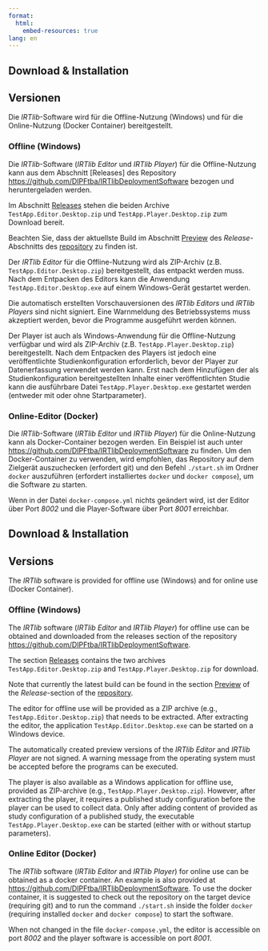```yaml
---
format:
  html:
    embed-resources: true
lang: en    
---
```


::: {.content-visible when-profile="german"}

# Download & Installation

## Versionen

Die *IRTlib*-Software wird für die Offline-Nutzung (Windows) und für die Online-Nutzung (Docker Container) bereitgestellt.

### Offline (Windows)

Die *IRTlib*-Software (*IRTlib Editor* und *IRTlib Player*) für die Offline-Nutzung kann aus dem Abschnitt [Releases] des Repository <https://github.com/DIPFtba/IRTlibDeploymentSoftware> bezogen und heruntergeladen werden.

Im Abschnitt [Releases](https://github.com/DIPFtba/IRTlibDeploymentSoftware/releases) stehen die beiden Archive `TestApp.Editor.Desktop.zip` und `TestApp.Player.Desktop.zip` zum Download bereit.

::: callout-note
Beachten Sie, dass der aktuellste Build im Abschnitt [Preview](https://github.com/DIPFtba/IRTlibDeploymentSoftware/releases/tag/preview-231025) des *Release*-Abschnitts des [repository](https://github.com/DIPFtba/IRTlibDeploymentSoftware/releases) zu finden ist.
:::

Der *IRTlib Editor* für die Offline-Nutzung wird als ZIP-Archiv (z.B. `TestApp.Editor.Desktop.zip`) bereitgestellt, das entpackt werden muss. Nach dem Entpacken des Editors kann die Anwendung `TestApp.Editor.Desktop.exe` auf einem Windows-Gerät gestartet werden.

::: callout-warning
Die automatisch erstellten Vorschauversionen des *IRTlib Editors* und *IRTlib Players* sind nicht signiert. Eine Warnmeldung des Betriebssystems muss akzeptiert werden, bevor die Programme ausgeführt werden können.
:::

Der Player ist auch als Windows-Anwendung für die Offline-Nutzung verfügbar und wird als ZIP-Archiv (z.B. `TestApp.Player.Desktop.zip`) bereitgestellt. Nach dem Entpacken des Players ist jedoch eine veröffentlichte Studienkonfiguration erforderlich, bevor der Player zur Datenerfassung verwendet werden kann. Erst nach dem Hinzufügen der als Studienkonfiguration bereitgestellten Inhalte einer veröffentlichten Studie kann die ausführbare Datei `TestApp.Player.Desktop.exe` gestartet werden (entweder mit oder ohne Startparameter).

### Online-Editor (Docker)

Die *IRTlib*-Software (*IRTlib Editor* und *IRTlib Player*) für die Online-Nutzung kann als Docker-Container bezogen werden. Ein Beispiel ist auch unter <https://github.com/DIPFtba/IRTlibDeploymentSoftware> zu finden. Um den Docker-Container zu verwenden, wird empfohlen, das Repository auf dem Zielgerät auszuchecken (erfordert git) und den Befehl `./start.sh` im Ordner `docker` auszuführen (erfordert installiertes `docker` und `docker compose`), um die Software zu starten.

Wenn in der Datei `docker-compose.yml` nichts geändert wird, ist der Editor über Port *8002* und die Player-Software über Port *8001* erreichbar.

:::

::: {.content-visible when-profile="english"}

# Download & Installation

## Versions

The *IRTlib* software is provided for offline use (Windows) and for online use (Docker Container).

### Offline (Windows)

The *IRTlib* software (*IRTlib Editor* and *IRTlib Player*) for offline use can be obtained and downloaded from the releases section of the repository <https://github.com/DIPFtba/IRTlibDeploymentSoftware>.

The section [Releases](https://github.com/DIPFtba/IRTlibDeploymentSoftware/releases) contains the two archives `TestApp.Editor.Desktop.zip` and `TestApp.Player.Desktop.zip` for download.

::: callout-note
Note that currently the latest build can be found in the section [Preview](https://github.com/DIPFtba/IRTlibDeploymentSoftware/releases/tag/preview-231025) of the *Release*-section of the [repository](https://github.com/DIPFtba/IRTlibDeploymentSoftware/releases).
:::

The editor for offline use will be provided as a ZIP archive (e.g., `TestApp.Editor.Desktop.zip`) that needs to be extracted. After extracting the editor, the application `TestApp.Editor.Desktop.exe` can be started on a Windows device.

::: callout-warning
The automatically created preview versions of the *IRTlib Editor* and *IRTlib Player* are not signed. A warning message from the operating system must be accepted before the programs can be executed.
:::

The player is also available as a Windows application for offline use, provided as ZIP-archive (e.g., `TestApp.Player.Desktop.zip`). However, after extracting the player, it requires a published study configuration before the player can be used to collect data. Only after adding content of provided as study configuration of a published study, the executable `TestApp.Player.Desktop.exe` can be started (either with or without startup parameters).

### Online Editor (Docker)

The *IRTlib* software (*IRTlib Editor* and *IRTlib Player*) for online use can be obtained as a docker container. An example is also provided at <https://github.com/DIPFtba/IRTlibDeploymentSoftware>. To use the docker container, it is suggested to check out the repository on the target device (requiring git) and to run the command `./start.sh` inside the folder `docker` (requiring installed `docker` and `docker compose`) to start the software.

When not changed in the file `docker-compose.yml`, the editor is accessible on port *8002* and the player software is accessible on port *8001*.

:::
